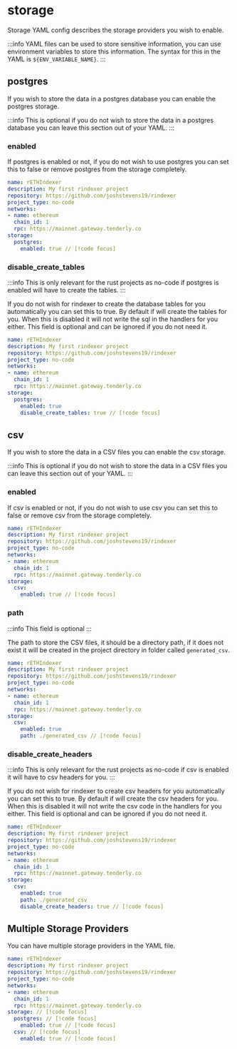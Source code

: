 # storage

Storage YAML config describes the storage providers you wish to enable.

:::info
YAML files can be used to store sensitive information, you can use environment variables to store this information.
The syntax for this in the YAML is `${ENV_VARIABLE_NAME}`.
:::

## postgres

If you wish to store the data in a postgres database you can enable the postgres storage.

:::info
This is optional if you do not wish to store the data in a postgres database you can leave this section out of your YAML.
:::

### enabled

If postgres is enabled or not, if you do not wish to use postgres you can set this to false or remove postgres from the storage completely.

```yaml [rindexer.yaml]
name: rETHIndexer
description: My first rindexer project
repository: https://github.com/joshstevens19/rindexer
project_type: no-code
networks:
- name: ethereum
  chain_id: 1
  rpc: https://mainnet.gateway.tenderly.co
storage:
  postgres:
    enabled: true // [!code focus]
```

### disable_create_tables

:::info
This is only relevant for the rust projects as no-code if postgres is enabled will have to create the tables.
:::

If you do not wish for rindexer to create the database tables for you automatically you can set this to true.
By default if will create the tables for you. When this is disabled it will not write the sql in the handlers for you either.
This field is optional and can be ignored if you do not need it.

```yaml [rindexer.yaml]
name: rETHIndexer
description: My first rindexer project
repository: https://github.com/joshstevens19/rindexer
project_type: no-code
networks:
- name: ethereum
  chain_id: 1
  rpc: https://mainnet.gateway.tenderly.co
storage:
  postgres:
    enabled: true
    disable_create_tables: true // [!code focus]
```

## csv

If you wish to store the data in a CSV files you can enable the csv storage.

:::info
This is optional if you do not wish to store the data in a CSV files you can leave this section out of your YAML.
:::

### enabled

If csv is enabled or not, if you do not wish to use csv you can set this to false or remove csv from the storage completely.

```yaml [rindexer.yaml]
name: rETHIndexer
description: My first rindexer project
repository: https://github.com/joshstevens19/rindexer
project_type: no-code
networks:
- name: ethereum
  chain_id: 1
  rpc: https://mainnet.gateway.tenderly.co
storage:
  csv:
    enabled: true // [!code focus]
```

### path

:::info
This field is optional
:::

The path to store the CSV files, it should be a directory path, if it does not exist it will be created in the project directory
in folder called `generated_csv`.

```yaml [rindexer.yaml]
name: rETHIndexer
description: My first rindexer project
repository: https://github.com/joshstevens19/rindexer
project_type: no-code
networks:
- name: ethereum
  chain_id: 1
  rpc: https://mainnet.gateway.tenderly.co
storage:
  csv:
    enabled: true
    path: ./generated_csv // [!code focus]
```

### disable_create_headers

:::info
This is only relevant for the rust projects as no-code if csv is enabled it will have to csv headers for you.
:::

If you do not wish for rindexer to create csv headers for you automatically you can set this to true.
By default if will create the csv headers for you. When this is disabled it will not write the csv code in the handlers for you either.
This field is optional and can be ignored if you do not need it.

```yaml [rindexer.yaml]
name: rETHIndexer
description: My first rindexer project
repository: https://github.com/joshstevens19/rindexer
project_type: no-code
networks:
- name: ethereum
  chain_id: 1
  rpc: https://mainnet.gateway.tenderly.co
storage:
  csv:
    enabled: true
    path: ./generated_csv
    disable_create_headers: true // [!code focus]
```

## Multiple Storage Providers

You can have multiple storage providers in the YAML file.

```yaml [rindexer.yaml]
name: rETHIndexer
description: My first rindexer project
repository: https://github.com/joshstevens19/rindexer
project_type: no-code
networks:
- name: ethereum
  chain_id: 1
  rpc: https://mainnet.gateway.tenderly.co
storage: // [!code focus]
  postgres: // [!code focus]
    enabled: true // [!code focus]
  csv: // [!code focus]
    enabled: true // [!code focus]
```